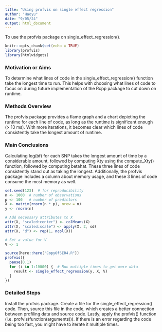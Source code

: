 ```yaml
---
title: "Using profvis on single effect regression"
author: "Haoyu"
date: "9/05/24"
output: html_document
---
```


To use the profvis package on single_effect_regression().

```r
knitr::opts_chunk$set(echo = TRUE)
library(profvis)
library(htmlwidgets)
```

### Motivation or Aims

To determine what lines of code in the single_effect_regression() function take the longest time to run. This helps with choosing what lines of code to focus on during future implementation of the Rcpp package to cut down on runtime.

### Methods Overview

The profvis package provides a flame graph and a chart depicting the runtime for each line of code, as long as the runtime is significant enough (\> 10 ms). With more iterations, it becomes clear which lines of code consistently take the longest amount of runtime.

### Main Conclusions

Calculating log(bf) for each SNP takes the longest amount of time by a considerable amount, followed by computing Xty using the compute_Xty() function, followed by computing betahat. These three lines of code consistently stand out as taking the longest. Additionally, the profvis package includes a column about memory usage, and these 3 lines of code consume the most memory as well.

```r
set.seed(123)  # for reproducibility
n <- 1000  # number of observations
p <- 100   # number of predictors
X <- matrix(rnorm(n * p), nrow = n)
y <- rnorm(n)

# Add necessary attributes to X
attr(X, "scaled:center") <- colMeans(X)
attr(X, "scaled:scale") <- apply(X, 2, sd)
attr(X, "d") <- rep(1, ncol(X))

# Set a value for V
V <- 1

source(here::here("CopyOfSER4.R"))
profvis({
  pause(0.1)
  for (i in 1:10000) {  # Run multiple times to get more data
    result <- single_effect_regression(y, X, V)
  }
})

```

### Detailed Steps

Install the profvis package. Create a file for the single_effect_regression() code. Then, source this file in the code, which creates a better connection between profiling data and source code. Lastly, apply the profvis() function (i.e. profvis(function(arguments))). If there is an error regarding the code being too fast, you might have to iterate it multiple times.
